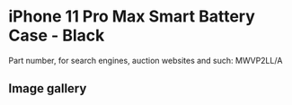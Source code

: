 
# iPhone 11 Pro Max Smart Battery Case - Black

Part number, for search engines, auction websites and such: MWVP2LL/A

## Image gallery

<div style={{ width: "768px" }}>
  <GalleryComponent
    images={[
      {
        original: "/everysource/MWVP2.png",
        thumbnail: "/everypreview/MWVP2.png",
      },
      {
        original: "/everysource/MWVP2_AV1.png",
        thumbnail: "/everypreview/MWVP2_AV1.png",
      },
      {
        original: "/everysource/MWVP2_AV2.png",
        thumbnail: "/everypreview/MWVP2_AV2.png",
      },
      {
        original: "/everysource/MWVP2_AV3.png",
        thumbnail: "/everypreview/MWVP2_AV3.png",
      },
      {
        original: "/everysource/MWVP2_AV4.png",
        thumbnail: "/everypreview/MWVP2_AV4.png",
      },
      {
        original: "/everysource/MWVP2_AV5.png",
        thumbnail: "/everypreview/MWVP2_AV5.png",
      },
      {
        original: "/everysource/MWVP2_AV6.png",
        thumbnail: "/everypreview/MWVP2_AV6.png",
      }
    ]}
  />
</div>